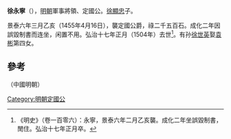 '''徐永寧'''（{{bd|？||1504年}}），[[明朝|明朝]]軍事將領、定國公。[[徐顯忠|徐顯忠]]子。

景泰六年三月乙亥（1455年4月16日），襲定國公爵，祿二千五百石。成化二年因誤毀制書而连坐，闲置不用。弘治十七年正月（1504年）去世<ref> 《明史》（卷一百零六）：永寧，景泰六年二月乙亥襲。成化二年坐誤毀制書，閒住。弘治十七年正月卒。</ref>。有孙[[徐世英|徐世英]]娶[[袁彬|袁彬]]第四女。

==參考==
{{reflist}}
{{s-start}}
{{s-reg|other}}（中國明朝）
{{s-bef|before=[[徐顯忠|徐顯忠]]}}
{{s-ttl|title=定國公|years=景泰六年三月乙亥—弘治十七年正月<br />1455年4月16日－1504年}}
{{s-aft|after=[[徐光祚|徐光祚]]}}
{{s-end}}
{{明朝人物小作品}}
[[Category:明朝定國公|Category:明朝定國公]]
